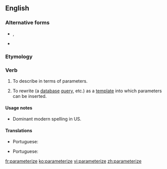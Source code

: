 ==English==

===Alternative forms===
* {{l|en|parameterise}}, {{l|en|parametrise}} {{qualifier|UK}}
* {{l|en|parametrize}} {{qualifier|US}}

===Etymology===
{{suffix|parameter|ize|lang=en}}

===Verb===
{{en-verb|parameteriz}}

# {{lb|en|transitive}} To describe in terms of parameters.
# {{lb|en|databases|programming|transitive}} To rewrite (a [[database]] [[query]], etc.) as a [[template]] into which parameters can be inserted.

====Usage notes====
* Dominant modern spelling in US.

====Translations====
{{trans-top|to describe in terms of parameters}}
{{trans-mid}}
* Portuguese: {{t+|pt|parametrizar}}
{{trans-bottom}}

{{trans-top|to write (a database query) as a template into which parameters can be inserted}}
* Portuguese: {{t|pt|parametrizar}}
{{trans-mid}}
{{trans-bottom}}

[[fr:parameterize]]
[[ko:parameterize]]
[[vi:parameterize]]
[[zh:parameterize]]